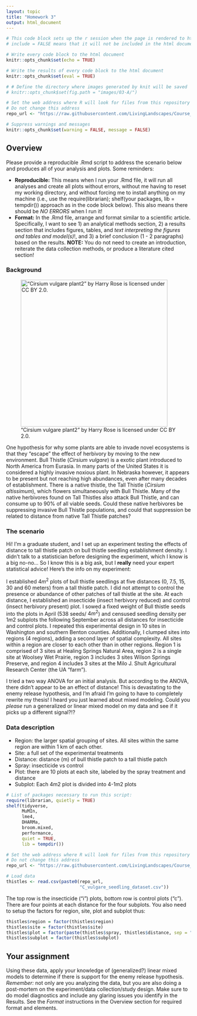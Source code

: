 ```yaml
---
layout: topic
title: "Homework 3"
output: html_document
---
```


```r
# This code block sets up the r session when the page is rendered to html
# include = FALSE means that it will not be included in the html document

# Write every code block to the html document 
knitr::opts_chunk$set(echo = TRUE)

# Write the results of every code block to the html document 
knitr::opts_chunk$set(eval = TRUE)

# # Define the directory where images generated by knit will be saved
# knitr::opts_chunk$set(fig.path = "images/03-A/")

# Set the web address where R will look for files from this repository
# Do not change this address
repo_url <- "https://raw.githubusercontent.com/LivingLandscapes/Course_EcologicalModeling/master/"

# Suppress warnings and messages
knitr::opts_chunk$set(warning = FALSE, message = FALSE) 

```

## Overview

Please provide a reproducible .Rmd script to address the scenario below and produces all of your analysis and plots. Some reminders:

- **Reproducible:** This means when I run your .Rmd file, it will run all analyses and create all plots without errors, without me having to reset my working directory, and without forcing me to install anything on my machine (i.e., use the require(librarian); shelf(your packages, lib = tempdir()) approach as in the code block below). This also means there should be *NO ERRORS* when I run it!
- **Format:** In the .Rmd file, arrange and format similar to a scientific article. Specifically, I want to see 1) an analytical methods section, 2) a results section that includes figures, tables, and *text interpreting the figures and tables and model(s)*!, and 3) a brief conclusion (1 - 2 paragraphs) based on the results. **NOTE:** You do not need to create an introduction, reiterate the data collection methods, or produce a literature cited section!

### Background

<p>
!["Cirsium vulgare plant2" by Harry Rose is licensed under CC BY 2.0.](https://github.com/LivingLandscapes/Course_EcologicalModeling/raw/master/images/CirsiumVulgare_HarryRose.jpg){width=400px}
<p>

One hypothesis for why some plants are able to invade novel ecosystems is that they “escape” the effect of herbivory by moving to the new environment. Bull Thistle (*Cirsium vulgare*) is a exotic plant introduced to North America from Eurasia. In many parts of the United States it is considered a highly invasive noxious plant.  In Nebraska however, it appears to be present but not reaching high abundances, even after many decades of establishment. There is a native thistle, the Tall Thistle (*Cirsium altissimum*), which flowers simultaneously with Bull Thistle. Many of the native herbivores found on Tall Thistles also attack Bull Thistle, and can consume up to 90% of all viable seeds. Could these native herbivores be suppressing invasive Bull Thistle populations, and could that suppression be related to distance from native Tall Thistle patches?

### The scenario

Hi! I'm a graduate student, and I set up an experiment testing the effects of distance to tall thistle patch on bull thistle seedling establishment density. I didn't  talk to a statistician before designing the experiment, which I know is a big no-no... So I know this is a big ask, but I **really** need your expert statistical advice! Here's the info on my experiment:

I established $4m^2$ plots of bull thistle seedlings at five distances (0, 7.5, 15, 30 and 60 meters) from a tall thistle patch.  I did not attempt to control the presence or abundance of other patches of tall thistle at the site. At each distance, I established an insecticide (insect herbivory reduced) and control (insect herbivory present) plot.  I sowed a fixed weight of Bull thistle seeds into the plots in April (538 seeds/ $4m^2$) and censused seedling density per $1m2$ subplots the following September across all distances for insecticide and control plots.  I repeated this experimental design in 10 sites in Washington and southern Benton counties.  Additionally, I clumped sites into regions (4 regions), adding a second layer of spatial complexity. All sites within a region are closer to each other than in other regions.  Region 1 is comprised of 3 sites at Healing Springs Natural Area, region 2 is a single site at Woolsey Wet Prairie, region 3 includes 3 sites Wilson Springs Preserve, and region 4 includes 3 sites at the Milo J. Shult Agricultural Research Center (the UA "farm").  

I tried a two way ANOVA for an initial analysis. But according to the ANOVA, there didn't appear to be an effect of distance! This is devastating to the enemy release hypothesis, and I'm afraid I'm going to have to completely rewrite my thesis!  I heard you just learned about mixed modeling. Could you *please* run a generalized or linear mixed model on my data and see if it picks up a different signal?!?     

### Data description

+ Region: the larger spatial grouping of sites.  All sites within the same region are within 1 km of each other.  
+ Site: a full set of the experimental treatments
+ Distance: distance (m) of bull thistle patch to a tall thistle patch
+ Spray: insecticide vs control
+ Plot: there are 10 plots at each site, labeled by the spray treatment and distance
+ Subplot: Each 4m2 plot is divided into 4-1m2 plots 
		
 
```r

# List of packages necessary to run this script:
require(librarian, quietly = TRUE)
shelf(tidyverse,
      MuMIn,
      lme4,
      DHARMa,
      broom.mixed,
      performance,
      quiet = TRUE,
      lib = tempdir())

# Set the web address where R will look for files from this repository
# Do not change this address
repo_url <- "https://raw.githubusercontent.com/LivingLandscapes/Course_EcologicalModeling/master/data/"

# Load data
thistles <- read.csv(paste0(repo_url,
                            "C_vulgare_seedling_dataset.csv"))

```

The top row is the insecticide (“i”) plots, bottom row is control plots (“c”). There are four points at each distance for the four subplots. You also need to setup the factors for region, site, plot and subplot thus:

```r

thistles$region = factor(thistles$region)
thistles$site = factor(thistles$site)
thistles$plot = factor(paste(thistles$spray, thistles$distance, sep = "."))
thistles$subplot = factor(thistles$subplot)

```

## Your assignment

Using these data, apply your knowledge of (generalized?) linear mixed models to determine if there is support for the enemy release hypothesis.  *Remember:* not only are you analyzing the data, but you are also doing a post-mortem on the experiment/data collection/study design. Make sure to do model diagnostics and include any glaring issues you identify in the Results. See the *Format* instructions in the Overview section for required format and elements.